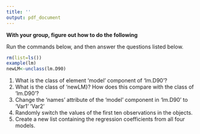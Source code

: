 ```yaml
---
title: ''
output: pdf_document
---
```

  

\begin{center}
{\large    Political Data Science\\
   Activity 4 }
\end{center}

**With your group, figure out how to do the following**


Run the commands below, and then answer the questions listed below.
```r
rm(list=ls())
example(lm)
newLM<-unclass(lm.D90)
```

1. What is the class of element 'model' component of 'lm.D90'?
2. What is the class of 'newLM}?  How does this compare with the class of 'lm.D90'?
3. Change the 'names' attribute of the 'model' component in 'lm.D90' to 'Var1' 'Var2'
4. Randomly switch the values of the first ten observations in the \texttt{group} objects.
5. Create a new list containing the regression coefficients from all four models.

